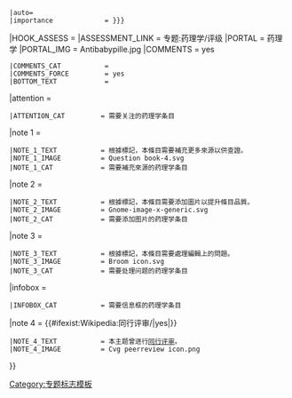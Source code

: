 {{WPBannerMeta
|PROJECT             = 药理学
 |BANNER_NAME        = Template:WikiProject Pharmacology
 |substcheck         = <includeonly>{{subst:</includeonly><includeonly>substcheck}}</includeonly>
 |small              = {{{small|}}}
 |category           = {{{category|¬}}}
|category_trad       = yes
 |listas             = {{{listas|}}}
|IMAGE_LEFT          = Four colors of pills.jpg
|MAIN_ARTICLE        = [[药理学]]领域
|QUALITY_SCALE       = subpage
|class               = {{class mask|{{{class|{{{1|}}}}}}
|category_trad       = yes
 |class                 = {{{class|}}}
|auto                   = {{{auto|}}}
|importance             = {{{importance|}}}
}}
 |auto={{{auto|}}}
 |importance             = {{{importance|{{{2|}}}}}}
|HOOK_ASSESS = {{WPBannerMeta/hooks/qualimpintersect
 |QUALITY_SCALE  = extended
 |class          = {{{class|}}}
 |importance     = {{{importance|}}}
 |category       = {{{category|¬}}}
 |category_trad  = yes
 |ASSESSMENT_CAT = 药理学条目
 |BANNER_NAME    = Template:WikiProject Pharmacology
}}
|ASSESSMENT_LINK         = 专题:药理学/评级
|PORTAL                  = 药理学
|PORTAL_IMG              = Antibabypille.jpg
|COMMENTS                = yes
 |COMMENTS_CAT           =
 |COMMENTS_FORCE         = yes
 |BOTTOM_TEXT            =
|attention              = {{{attention|}}}
 |ATTENTION_CAT         = 需要关注的药理学条目
|note 1                 = {{{ref|}}}
 |NOTE_1_TEXT           = 根據標記，本條目需要補充更多來源以供查證。
 |NOTE_1_IMAGE          = Question book-4.svg
 |NOTE_1_CAT            = 需要補充來源的药理学条目
|note 2                 = {{{photo|}}}
 |NOTE_2_TEXT           = 根據標記，本條目需要添加圖片以提升條目品質。
 |NOTE_2_IMAGE          = Gnome-image-x-generic.svg
 |NOTE_2_CAT            = 需要添加图片的药理学条目
|note 3                 = {{{problem|}}}
 |NOTE_3_TEXT           = 根據標記，本條目需要處理編輯上的問題。
 |NOTE_3_IMAGE          = Broom icon.svg
 |NOTE_3_CAT            = 需要处理问题的药理学条目
|infobox                = {{{needs-infobox|}}}
 |INFOBOX_CAT           = 需要信息框的药理学条目
|note 4                 = {{#ifexist:Wikipedia:同行评审/{{BASEPAGENAME}}|yes|}}
 |NOTE_4_TEXT           = 本主题曾进行[[Wikipedia:同行评审/{{BASEPAGENAME}}|同行评审]]。
 |NOTE_4_IMAGE          = Cvg peerreview icon.png
}}<noinclude>{{documentation}}[[Category:专题标志模板]]</noinclude>